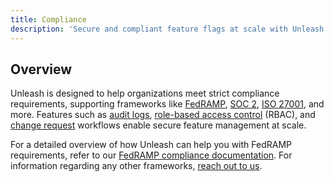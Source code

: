 ```yaml
---
title: Compliance
description: 'Secure and compliant feature flags at scale with Unleash.'
---
```


## Overview

Unleash is designed to help organizations meet strict compliance requirements, supporting frameworks like [FedRAMP](https://www.fedramp.gov/program-basics/), [SOC 2](https://www.aicpa-cima.com/topic/audit-assurance/audit-and-assurance-greater-than-soc-2), [ISO 27001](https://en.wikipedia.org/wiki/ISO/IEC_27001), and more. Features such as [audit logs](/reference/events#event-log), [role-based access control](/reference/rbac) (RBAC), and [change request](/reference/change-requests) workflows enable secure feature management at scale.

For a detailed overview of how Unleash can help you with FedRAMP requirements, refer to our [FedRAMP compliance documentation](/using-unleash/compliance/fedramp). For information regarding any other frameworks, [reach out to us](mailto:sales@getunleash.io).
